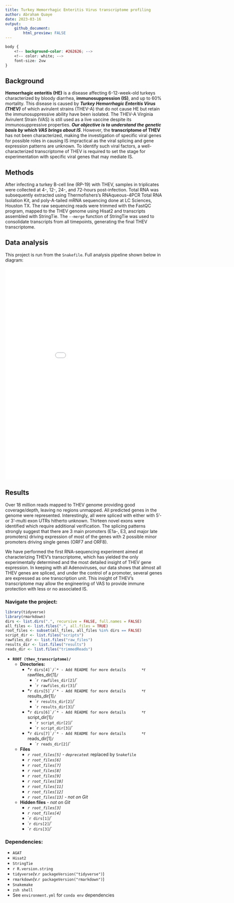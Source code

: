 ```yaml
---
title: Turkey Hemorrhagic Enteritis Virus transcriptome profiling
author: Abraham Quaye
date: 2023-03-16
output:
    github_document:
        html_preview: FALSE
---
```

```css
body {
    <!-- background-color: #262626; -->
    <!-- color: white; -->
    font-size: 2vw
}
```
<!-- # THEV transcriptome studies -->

## Background

**Hemorrhagic enteritis (HE)** is a disease affecting 6-12-week-old turkeys characterized by bloody diarrhea, **immunosuppression (IS)**, and up to 60% mortality. This disease is caused by **_Turkey Hemorrhagic Enteritis Virus (THEV)_** of which avirulent strains (THEV-A) that do not cause HE but retain the immunosuppressive ability have been isolated. The THEV-A Virginia Avirulent Strain (VAS) is still used as a live vaccine despite its immunosuppressive properties. **_Our objective is to understand the genetic basis by which VAS brings about IS_**. However, the **transcriptome of THEV** has not been characterized, making the investigation of specific viral genes for possible roles in causing IS impractical as the viral splicing and gene expression patterns are unknown. To identify such viral factors, a well-characterized transcriptome of THEV is required to set the stage for experimentation with specific viral genes that may mediate IS.

## Methods

After infecting a turkey B-cell line (RP-19) with THEV, samples in triplicates were collected at 4-, 12-, 24-, and 72-hours post-infection. Total RNA was subsequently extracted using Thermofishers’s RNAqueous-4PCR Total RNA Isolation Kit, and poly-A-tailed mRNA sequencing done at LC Sciences, Houston TX. The raw sequencing reads were trimmed with the FastQC program, mapped to the THEV genome using Hisat2 and transcripts assembled with StringTie. The `--merge` function of StringTie was used to consolidate transcripts from all timepoints, generating the final THEV transcriptome.

## Data analysis
This project is run from the `Snakefile`. Full analysis pipeline shown below in diagram:

![](./project_map.pdf){width=920px height=680px}

## Results

Over 18 million reads mapped to THEV genome providing good coverage/depth, leaving no regions unmapped. All predicted genes in the genome were represented. Interestingly, all were spliced with either with 5’- or 3’-multi exon UTRs hitherto unknown. Thirteen novel exons were identified which require additional verification. The splicing patterns strongly suggest that there are 3 main promoters (E1a-, E3, and major late promoters) driving expression of most of the genes with 2 possible minor promoters driving single genes (ORF7 and ORF8).

We have performed the first RNA-sequencing experiment aimed at characterizing THEV’s transcriptome, which has yielded the only experimentally determined and the most detailed insight of THEV gene expression. In keeping with all Adenoviruses, our data shows that almost all THEV genes are spliced, and under the control of a promoter, several genes are expressed as one transcription unit. This insight of THEV’s transcriptome may allow the engineering of VAS to provide immune protection with less or no associated IS.

### Navigate the project:

```r
library(tidyverse)
library(rmarkdown)
dirs <- list.dirs(".", recursive = FALSE, full.names = FALSE)
all_files <- list.files(".", all.files = TRUE)
root_files <- subset(all_files, all_files %in% dirs == FALSE)
script_dir <- list.files("scripts")
rawfiles_dir <- list.files("raw_files")
results_dir <- list.files("results")
reads_dir <- list.files("trimmedReads")
```
* **`ROOT (thev_transcriptome)/`**
    * **Directories:**
        * *``r dirs[4]`/`* - Add README for more details
            * ``r rawfiles_dir[1]`/`
            * ``r rawfiles_dir[2]`/`
            * ``r rawfiles_dir[3]`/`
        * *``r dirs[5]`/`* - Add README for more details
            * ``r results_dir[1]`/`
            * ``r results_dir[2]`/`
            * ``r results_dir[3]`/`
        * *``r dirs[6]`/`* - Add README for more details
            * ``r script_dir[1]`/`
            * ``r script_dir[2]`/`
            * ``r script_dir[3]`/`
        * *``r dirs[7]`/`* - Add README for more details
            * ``r reads_dir[1]`/`
            * ``r reads_dir[2]`/`
    * **Files**
        * *``r root_files[5]``* - *`deprecated`*: replaced by `Snakefile`
        * *``r root_files[6]``*
        * *``r root_files[7]``*
        * *``r root_files[8]``*
        * *``r root_files[9]``*
        * *``r root_files[10]``*
        * *``r root_files[11]``*
        * *``r root_files[12]``*
        * *``r root_files[13]``* - *not on Git*
    * **Hidden files** - *not on Git*
        * *``r root_files[3]``*
        * *``r root_files[4]``*
        * ``r dirs[1]`/`
        * ``r dirs[2]`/`
        * ``r dirs[3]`/`

### Dependencies:

- `AGAT`
- `Hisat2`
- `StringTie`
- `r R.version.string`
- `tidyverse`(v.`r packageVersion("tidyverse")`)
- `rmarkdown`(v.`r packageVersion("rmarkdown")`)
- `Snakemake`
- `zsh shell`
- See `environment.yml` for `conda env` dependencies
